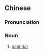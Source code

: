 {{also|短弯刀}}
==Chinese==
{{zh-forms|s=短弯刀}}

===Pronunciation===
{{zh-pron
|m=duǎnwāndāo
|cat=n
}}

===Noun===
{{zh-noun}}

# [[scimitar]]